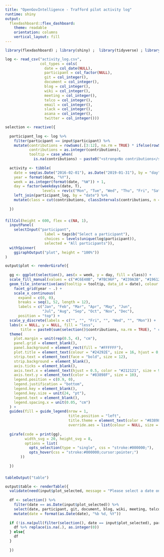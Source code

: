 ```yaml
---
title: "OpenGovIntelligence - Trafford pilot activity log"
runtime: shiny
output: 
  flexdashboard::flex_dashboard:
    theme: readable
    orientation: columns
    vertical_layout: fill
---
```


```r
library(flexdashboard) ; library(shiny) ;  library(tidyverse) ; library(lubridate) ; library(classInt) ; library(shinycssloaders) ; library(ggiraph)

log <- read_csv("activity_log.csv",
                col_types = cols(
                  date = col_date(NULL),
                  participant = col_factor(NULL),
                  git = col_integer(),
                  document = col_integer(),
                  blog = col_integer(),
                  wiki = col_integer(),
                  meeting = col_integer(),
                  telco = col_integer(),
                  email = col_integer(),
                  slack = col_integer(),
                  asana = col_integer(),
                  twitter = col_integer()))
```

```r
selection <- reactive({
  
  participant_log <- log %>% 
    filter(participant == input$participant) %>% 
    mutate(contributions = rowSums(.[3:12], na.rm = TRUE) * ifelse(rowSums(is.na(.[3:12])) == ncol(.[3:12]), NA, 1),
           contributions = as.integer(contributions),
           tooltip = case_when(
             is.na(contributions) ~ paste0("<strong>No contributions</strong> on ", format(as.Date(date), "%b %d, %Y")), TRUE ~ paste0("<strong>", contributions, " contributions </strong> on ", format(as.Date(date), "%b %d, %Y"))))
  
  activity <- tibble(
    date = seq(as.Date("2016-02-01"), as.Date("2019-01-31"), by = "day"),
    year = format(date, "%Y"),
    week = as.integer(format(date, "%W")) + 1,
    day = factor(weekdays(date, T), 
                 levels = rev(c("Mon", "Tue", "Wed", "Thu", "Fri", "Sat", "Sun")))) %>%
    left_join(participant_log, by = "date") %>% 
    mutate(class = cut(contributions, classIntervals(contributions, n = 4, style = "equal")$brks, include.lowest = T))
  
  })
```

###

```r
fillCol(height = 600, flex = c(NA, 1), 
  inputPanel(
    selectInput("participant",
                  label = tags$b("Select a participant"),
                  choices = levels(unique(log$participant)),
                  selected = "All participants")),
  withSpinner(
    ggiraphOutput("plot", height = "100%"))
)

output$plot <- renderGirafe({ 
  
  gg <- ggplot(selection(), aes(x = week, y = day, fill = class)) +
  scale_fill_manual(values = c("#C6E48B", "#7BC96F", "#239A3B", "#196127"), breaks = c(levels(selection()$class)[1:4]), na.value = ifelse(!is.na(selection()$participant), "#EBEDF0", "#FFFFFF"), drop = FALSE) +
  geom_tile_interactive(aes(tooltip = tooltip, data_id = date), colour = "#FFFFFF", size = 1.2) +
    facet_grid(year ~ .) +
    scale_x_continuous(
      expand = c(0, 0),
      breaks = seq(1, 52, length = 12),
      labels = c("Jan", "Feb", "Mar", "Apr", "May", "Jun",
                 "Jul", "Aug", "Sep", "Oct", "Nov", "Dec"),
      position = "top") +
  scale_y_discrete(labels = c("", "", "Fri", "", "Wed", "", "Mon")) +
  labs(x = NULL, y = NULL, fill = "less",
       title = paste0(sum(selection()$contributions, na.rm = TRUE), " contributions by ", input$participant)) +
  theme(
    plot.margin = unit(rep(0.5, 4), "cm"),
    panel.grid = element_blank(),
    panel.background = element_rect(fill = "#FFFFFF"),
    plot.title = element_text(colour = "#24292E", size = 16, hjust = 0, vjust = 4),
    strip.text = element_text(face = "bold", size = 12),
    strip.background = element_blank(),
    axis.ticks = element_blank(),
    axis.text.x = element_text(hjust = 0.5, color = "#212121", size = 9),
    axis.text.y = element_text(color = "#83898F", size = 10),
    legend.position = c(0.9, 0),
    legend.justification = "bottom",
    legend.key = element_blank(),
    legend.key.size = unit(24, "pt"),
    legend.text = element_blank(),
    legend.spacing.x = unit(0.05, "cm")
  ) +
  guides(fill = guide_legend(nrow = 1,
                             title.position = "left",
                             title.theme = element_text(color = "#83898F", size = 12),
                             override.aes = list(colour = NULL, size = 0.5)))
  
  girafe(code = print(gg),
         width_svg = 20, height_svg = 8,
         options = list(
           opts_selection(type = "single", css = "stroke:#000000;"),
           opts_hover(css = "stroke:#000000;cursor:pointer;")
       ))
  
  })
```

### {data-height=50}
```r
tableOutput("table")

output$table <- renderTable({
  validate(need(input$plot_selected, message = "Please select a date on the calendar heatmap for a detailed breakdown of activity"))
  
  df <- selection() %>% 
    filter(date == as.Date(input$plot_selected)) %>% 
    select(date, participant, git, document, blog, wiki, meeting, telco, email, slack, asana, twitter) %>% 
    mutate(date = format(as.Date(date), "%b %d, %Y"))
  
  if (!is.na(pull(filter(selection(), date == input$plot_selected), participant))) {
    df %>% replace(is.na(.), as.integer(0))
  } else{
    df
  }
  
  })
```

